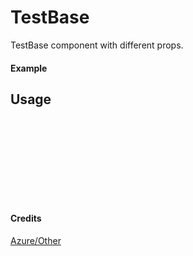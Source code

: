 
<Meta of={TestBase} title="Azure/Other/TestBase" />

# TestBase

TestBase component with different props.

#### Example

<Canvas of={TestBase.Primary} />

## Usage

```ts
import { TestBase } from "yadl-ui";

const Example = () => {
  return (
      <TestBase />
  );
};

export default Example;
```

#### Credits
[Azure/Other](https://learn.microsoft.com/en-us/azure/architecture/icons/)
